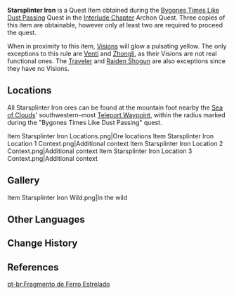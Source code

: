 {{Stub|How many ores in total are obtainable from the area? Only three?}}
{{Item Infobox
|id           = 101609
|image        = Item Starsplinter Iron.png
|type         = Quest Items
|rarity       = 4
|description  = One of the ores required to create [[Wonder Core]]s. It has the power to resonate with [[Visions]].
|source1      = [[Bygones Times Like Dust Passing]]
}}
'''Starsplinter Iron''' is a Quest Item obtained during the [[Bygones Times Like Dust Passing]] Quest in the [[Interlude Chapter]] Archon Quest. Three copies of this item are obtainable, however only at least two are required to proceed the quest.

When in proximity to this item, [[Visions]] will glow a pulsating yellow. The only exceptions to this rule are [[Venti]] and [[Zhongli]], as their Visions are not real functional ones. The [[Traveler]] and [[Raiden Shogun]] are also exceptions since they have no Visions.

==Locations==
All Starsplinter Iron ores can be found at the mountain foot nearby the [[Sea of Clouds]]' southwestern-most [[Teleport Waypoint]], within the radius marked during the "Bygones Times Like Dust Passing" quest.
<gallery hideaddbutton="true" captionalign="center">
Item Starsplinter Iron Locations.png|Ore locations
Item Starsplinter Iron Location 1 Context.png|Additional context
Item Starsplinter Iron Location 2 Context.png|Additional context
Item Starsplinter Iron Location 3 Context.png|Additional context
</gallery>

==Gallery==
<gallery hideaddbutton="true" captionalign="center">
Item Starsplinter Iron Wild.png|In the wild
</gallery>

==Other Languages==
{{Other Languages
|en      = Starsplinter Iron
|zhs     = 碎星铁矿
|zhs_rm  = Suìxīng Tiěkuàng
|zht     = 碎星鐵礦
|zht_rm  = Suìxīng Tiěkuàng
|zh_tl   = Shattered Star Iron Ore
|ja      = 砕星鉄鉱
|ja_rm   = Saisei Tekkou<ref>{{Ref/Quest|Bygones Times Like Dust Passing|note=Japanese Voice-Over}}</ref>
|ja_tl   = Shattered Star Iron Ore
|ko      = {{tt|쇄성철광|碎星鐵鑛}}
|ko_rm   = Swaeseong Cheolgwang
|ko_tl   = Shattered Star Iron Ore
|es      = Hierro estelar
|es_tl   = 
|fr      = Fer de brisétoile
|fr_tl   = Starshatterer Iron
|ru      = Руда осколков звёзд
|ru_tl   = 
|th      = Starsplinter Iron
|vi      = Quặng Sắt Sao Vỡ
|vi_tl   = 
|de      = Sternsplittererz
|de_tl   = Starsplinter Ore
|id      = Starsplinter Iron
|pt      = Ferro Estrelado
|pt_tl   = 
}}

==Change History==
{{Change History|2.4}}

==References==
{{Reflist}}

[[pt-br:Fragmento de Ferro Estrelado]]